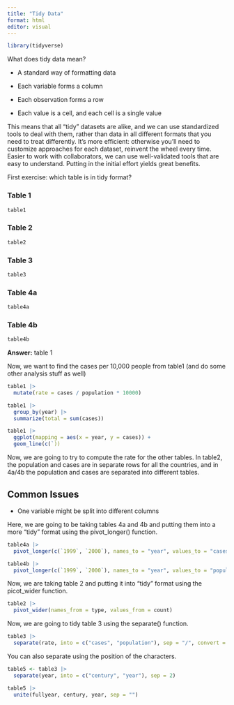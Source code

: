 ```yaml
---
title: "Tidy Data"
format: html
editor: visual
---
```


```r
library(tidyverse)
```

What does tidy data mean?

-   A standard way of formatting data

-   Each variable forms a column

-   Each observation forms a row

-   Each value is a cell, and each cell is a single value

This means that all "tidy" datasets are alike, and we can use standardized tools to deal with them, rather than data in all different formats that you need to treat differently. It's more efficient: otherwise you'll need to customize approaches for each dataset, reinvent the wheel every time. Easier to work with collaborators, we can use well-validated tools that are easy to understand. Putting in the initial effort yields great benefits.

First exercise: which table is in tidy format?

### Table 1

```r
table1
```

### Table 2

```r
table2
```

### Table 3

```r
table3
```

### Table 4a

```r
table4a
```

### Table 4b

```r
table4b
```

**Answer:** table 1

Now, we want to find the cases per 10,000 people from table1 (and do some other analysis stuff as well)

```r
table1 |> 
  mutate(rate = cases / population * 10000)
```

```r
table1 |> 
  group_by(year) |> 
  summarize(total = sum(cases))
```

```r
table1 |> 
  ggplot(mapping = aes(x = year, y = cases)) +
  geom_line(c(`))
```

Now, we are going to try to compute the rate for the other tables. In table2, the population and cases are in separate rows for all the countries, and in 4a/4b the population and cases are separated into different tables.

## Common Issues

-   One variable might be split into different columns

Here, we are going to be taking tables 4a and 4b and putting them into a more "tidy" format using the pivot_longer() function.

```r
table4a |> 
  pivot_longer(c(`1999`, `2000`), names_to = "year", values_to = "cases")
```

```r
table4b |> 
  pivot_longer(c(`1999`, `2000`), names_to = "year", values_to = "population")
```

Now, we are taking table 2 and putting it into "tidy" format using the picot_wider function.

```r
table2 |> 
  pivot_wider(names_from = type, values_from = count)
```

Now, we are going to tidy table 3 using the separate() function.

```r
table3 |> 
  separate(rate, into = c("cases", "population"), sep = "/", convert = TRUE)
```

You can also separate using the position of the characters.

```r
table5 <- table3 |> 
  separate(year, into = c("century", "year"), sep = 2)
```

```r
table5 |> 
  unite(fullyear, century, year, sep = "")
```
